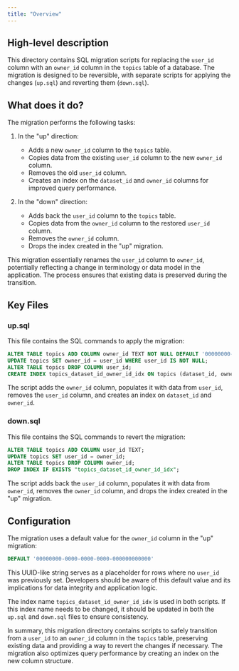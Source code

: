 ```yaml
---
title: "Overview"
---
```


## High-level description
This directory contains SQL migration scripts for replacing the `user_id` column with an `owner_id` column in the `topics` table of a database. The migration is designed to be reversible, with separate scripts for applying the changes (`up.sql`) and reverting them (`down.sql`).

## What does it do?
The migration performs the following tasks:

1. In the "up" direction:
   - Adds a new `owner_id` column to the `topics` table.
   - Copies data from the existing `user_id` column to the new `owner_id` column.
   - Removes the old `user_id` column.
   - Creates an index on the `dataset_id` and `owner_id` columns for improved query performance.

2. In the "down" direction:
   - Adds back the `user_id` column to the `topics` table.
   - Copies data from the `owner_id` column to the restored `user_id` column.
   - Removes the `owner_id` column.
   - Drops the index created in the "up" migration.

This migration essentially renames the `user_id` column to `owner_id`, potentially reflecting a change in terminology or data model in the application. The process ensures that existing data is preserved during the transition.

## Key Files

### up.sql
This file contains the SQL commands to apply the migration:

```sql
ALTER TABLE topics ADD COLUMN owner_id TEXT NOT NULL DEFAULT '00000000-0000-0000-0000-000000000000';
UPDATE topics SET owner_id = user_id WHERE user_id IS NOT NULL;
ALTER TABLE topics DROP COLUMN user_id;
CREATE INDEX topics_dataset_id_owner_id_idx ON topics (dataset_id, owner_id);
```

The script adds the `owner_id` column, populates it with data from `user_id`, removes the `user_id` column, and creates an index on `dataset_id` and `owner_id`.

### down.sql
This file contains the SQL commands to revert the migration:

```sql
ALTER TABLE topics ADD COLUMN user_id TEXT;
UPDATE topics SET user_id = owner_id;
ALTER TABLE topics DROP COLUMN owner_id;
DROP INDEX IF EXISTS "topics_dataset_id_owner_id_idx";
```

The script adds back the `user_id` column, populates it with data from `owner_id`, removes the `owner_id` column, and drops the index created in the "up" migration.

## Configuration
The migration uses a default value for the `owner_id` column in the "up" migration:

```sql
DEFAULT '00000000-0000-0000-0000-000000000000'
```

This UUID-like string serves as a placeholder for rows where no `user_id` was previously set. Developers should be aware of this default value and its implications for data integrity and application logic.

The index name `topics_dataset_id_owner_id_idx` is used in both scripts. If this index name needs to be changed, it should be updated in both the `up.sql` and `down.sql` files to ensure consistency.

In summary, this migration directory contains scripts to safely transition from a `user_id` to an `owner_id` column in the `topics` table, preserving existing data and providing a way to revert the changes if necessary. The migration also optimizes query performance by creating an index on the new column structure.